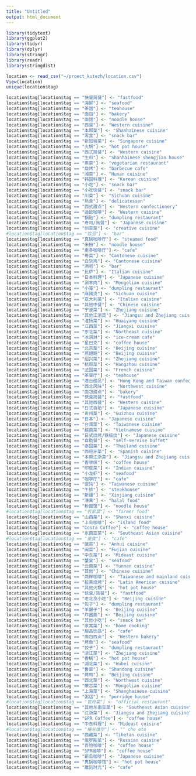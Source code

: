 ```yaml
---
title: "Untitled"
output: html_document
---
```


```r
library(tidytext)
library(ggplot2)
library(tidyr)
library(dplyr)
library(stringr)
library(readr)
library(stringdist)

location <- read_csv("~/proect_kutezh/location.csv")
View(location)
unique(location$tag)

location$tag[location$tag == "快餐简餐"] <- "fastfood"
location$tag[location$tag == "海鲜"] <- "seafood"
location$tag[location$tag == "茶馆"] <- "teahouse"
location$tag[location$tag == "面包"] <- "bakery"
location$tag[location$tag == "面馆"] <- "noodle house"
location$tag[location$tag == "西餐"] <- "Western cuisine"
location$tag[location$tag == "本帮菜"] <- "Shanhainese cuisine"
location$tag[location$tag == "零食"] <- "snack bar"
location$tag[location$tag == "新加坡菜"] <- "Singapore cuisine"
location$tag[location$tag == "火锅"] <- "hot pot house"
location$tag[location$tag == "西式简餐"] <- "Western cuisine"
location$tag[location$tag == "生煎"] <- "Shanhainese shengjian house"
location$tag[location$tag == "素菜"] <- "vegetarian restaurant"
location$tag[location$tag == "烧烤"] <- "barbecue cafe"
location$tag[location$tag == "湘菜"] <- "Hunan cuisine"
location$tag[location$tag == "韩国料理"] <- "Korean cuisine"
location$tag[location$tag == "小吃"] <- "snack bar"
location$tag[location$tag == "小吃快餐"] <- "snack bar"
location$tag[location$tag == "川菜"] <- "Sichuan cuisine"
location$tag[location$tag == "熟食"] <- "delicatessen"
location$tag[location$tag == "西式甜点"] <- "Western confectionery"
location$tag[location$tag == "迪欧咖啡"] <- "Western cuisine"
location$tag[location$tag == "锅贴"] <- "dumpling restaurant"
location$tag[location$tag == "寿司/简餐"] <- "Japanese cuisine"
location$tag[location$tag == "创意菜"] <- "creative cuisine"
#location$tag[location$tag == "饮品"] <- "bar"
location$tag[location$tag == "真锅咖啡厅"] <- "steamed food"
location$tag[location$tag == "米粉"] <- "noodle house"
location$tag[location$tag == "更多咖啡厅"] <- "cafe"
location$tag[location$tag == "粤菜"] <- "Cantonese cuisine"
location$tag[location$tag == "白斩鸡"] <- "Cantonese cuisine"
location$tag[location$tag == "酒吧"] <- "bar"
location$tag[location$tag == "比萨"] <- "Italian cuisine"
location$tag[location$tag == "日本料理"] <- "Japanese cuisine"
location$tag[location$tag == "涮羊肉"] <- "Mongolian cuisine"
location$tag[location$tag == "小笼"] <- "dumpling restaurant"
location$tag[location$tag == "麻辣烫"] <- "Sichuan cuisine"
location$tag[location$tag == "意大利菜"] <- "Italian cuisine"
location$tag[location$tag == "其他中餐"] <- "Chinese cuisine"
location$tag[location$tag == "宁波菜"] <- "Zhejiang cuisine"
location$tag[location$tag == "其他江浙菜"] <- "Jiangsu and Zhejiang cuisine"
location$tag[location$tag == "淮扬菜"] <- "Huaiyang cuisine"
location$tag[location$tag == "江西菜"] <- "Jiangxi cuisine"
location$tag[location$tag == "东北菜"] <- "Northeast cuisine"
location$tag[location$tag == "冰淇淋"] <- "ice-cream cafe"
location$tag[location$tag == "星巴克"] <- "coffee house"
location$tag[location$tag == "北京菜"] <- "Beijing cuisine"
location$tag[location$tag == "燕翅鲍"] <- "Beijing cuisine"
location$tag[location$tag == "绍兴菜"] <- "Zhejiang cuisine"
location$tag[location$tag == "杭帮菜"] <- "Hangzhou cuisine"
location$tag[location$tag == "法国菜"] <- "French cuisine"
location$tag[location$tag == "茶餐厅"] <- "teahouse"
location$tag[location$tag == "港台甜品"] <- "Hong Kong and Taiwan confectionery"
location$tag[location$tag == "西北风味"] <- "Northwest cuisine"
location$tag[location$tag == "面包甜点"] <- "bakery"
location$tag[location$tag == "快餐简餐"] <- "fastfood"
location$tag[location$tag == "其他西餐"] <- "Western cuisine"
location$tag[location$tag == "日式自助"] <- "Japanese cuisine"
location$tag[location$tag == "贵州菜"] <- "Guizhou cuisine"
location$tag[location$tag == "日本"] <- "Japanese cuisine"
location$tag[location$tag == "台湾菜"] <- "Taiwanese cuisine"
location$tag[location$tag == "越南菜"] <- "Vietnamese cuisine"
location$tag[location$tag == "日式烧烤/铁板烧"] <- "Japanese cuisine"
location$tag[location$tag == "自助餐"] <- "self-servise buffet"
location$tag[location$tag == "泰国菜"] <- "Thailand cuisine"
location$tag[location$tag == "西班牙菜"] <- "Spanish cuisine"
location$tag[location$tag == "本帮江浙菜"] <- "Jiangsu and Zhejiang cuisine"
location$tag[location$tag == "香啡缤"] <- "coffee house"
location$tag[location$tag == "印度菜"] <- "Indian cuisine"
location$tag[location$tag == "小龙虾"] <- "seafood"
location$tag[location$tag == "咖啡厅"] <- "cafe"
location$tag[location$tag == "馄饨"] <- "Taiwanese cuisine"
location$tag[location$tag == "牛排"] <- "steakhouse"
location$tag[location$tag == "新疆"] <- "Xinjiang cuisine"
location$tag[location$tag == "清真"] <- "halal food"
location$tag[location$tag == "粉面馆"] <- "noodle house"
#location$tag[location$tag == "农家菜"] <- "farmer food"
location$tag[location$tag == "山西菜"] <- "Shanxi cuisine"
location$tag[location$tag == "上岛咖啡"] <- "Island food"
location$tag[location$tag == "Costa Coffee"] <- "coffee house"
location$tag[location$tag == "东南亚菜"] <- "Southeast Asian cuisine"
#location$tag[location$tag == "美食"] <- "cafe"
location$tag[location$tag == "徽菜"] <- "Anhui cuisine"
location$tag[location$tag == "闽菜"] <- "Fujian cuisine"
location$tag[location$tag == "中东菜"] <- "Mideast cuisine"
location$tag[location$tag == "蟹宴"] <- "seafood"
location$tag[location$tag == "云南菜"] <- "Yunnan cuisine"
location$tag[location$tag == "其他"] <- "Chinese cuisine"
location$tag[location$tag == "两岸咖啡"] <- "Taiwanese and mainland cuisine"
location$tag[location$tag == "拉美烧烤"] <- "Latin American cuisine"
location$tag[location$tag == "其他火锅"] <- "hot pot house"
location$tag[location$tag == "快餐/简餐"] <- "fastfood"
location$tag[location$tag == "老北京小吃"] <- "Beijing cuisine"
location$tag[location$tag == "包子"] <- "dumpling restaurant"
location$tag[location$tag == "羊蝎子"] <- "Beijing cuisine"
location$tag[location$tag == "炸酱面"] <- "Beijing cuisine"
location$tag[location$tag == "其他小吃"] <- "snack bar"
location$tag[location$tag == "家常菜"] <- "home cooking"
location$tag[location$tag == "甜品饮品"] <- "cafe"
location$tag[location$tag == "面包西点"] <- "Western bakery"
location$tag[location$tag == "烤鱼"] <- "seafood"
location$tag[location$tag == "饺子"] <- "dumpling restaurant"
location$tag[location$tag == "浙江菜"] <- "Zhejiang cuisine"
location$tag[location$tag == "香锅"] <- "hot pot house"
location$tag[location$tag == "湖北菜"] <- "Hubei cuisine"
location$tag[location$tag == "鲁菜"] <- "Shandong cuisine"
location$tag[location$tag == "烤鸭"] <- "Beijing cuisine"
location$tag[location$tag == "西北菜"] <- "Northwest cuisine"
location$tag[location$tag == "蒙古菜"] <- "Mongolian cuisine"
location$tag[location$tag == "上海菜"] <- "Shanghainese cuisine"
location$tag[location$tag == "粥店"] <- "porridge house"
#location$tag[location$tag == "官府菜"] <- "official restaurant"
location$tag[location$tag == "其他东南亚菜"] <- "Southeast Asian cuisine"
location$tag[location$tag == "江浙菜"] <- "Jiangsu and Zhejiang cuisine"
location$tag[location$tag == "SPR Coffee"] <- "coffee house"
location$tag[location$tag == "中东料理"] <- "Mideast cuisine"
#location$tag[location$tag == "格兰维尔"] <- "" che eto
location$tag[location$tag == "西藏菜"] <- "Tibetan cuisine"
location$tag[location$tag == "俄罗斯菜"] <- "Russian cuisine"
location$tag[location$tag == "百怡咖啡"] <- "coffee house"
location$tag[location$tag == "SPR咖啡"] <- "coffee house"
location$tag[location$tag == "新岛咖啡"] <- "Japanese cuisine"
location$tag[location$tag == "真锅咖啡馆"] <- "hot pot house"
location$tag[location$tag == "雕刻时光"] <- "cafe"

```
